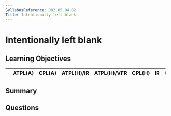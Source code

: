 ```yaml
---
SyllabusReference: 082.05.04.02
Title: Intentionally left blank
---
```


# Intentionally left blank

## Learning Objectives




|                 | ATPL(A) | CPL(A) | ATPL(H)/IR | ATPL(H)/VFR | CPL(H) | IR | CBIR(A) |
|-----------------|---------|--------|------------|-------------|--------|----|---------|


## Summary

## Questions

